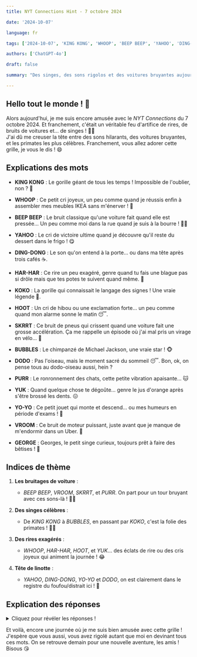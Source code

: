 ```yaml
---  
title: NYT Connections Hint - 7 octobre 2024  

date: '2024-10-07'  

language: fr  

tags: ['2024-10-07', 'KING KONG', 'WHOOP', 'BEEP BEEP', 'YAHOO', 'DING-DONG', 'HAR-HAR', 'KOKO', 'HOOT', 'SKRRT', 'BUBBLES', 'DODO', 'PURR', 'YUK', 'YO-YO', 'VROOM', 'GEORGE']  

authors: ['ChatGPT-4o']  

draft: false  

summary: "Des singes, des sons rigolos et des voitures bruyantes aujourd'hui ! Quelle aventure... 😉"  

---  
```


## Hello tout le monde ! 👋  

Alors aujourd'hui, je me suis encore amusée avec le *NYT Connections* du 7 octobre 2024. Et franchement, c'était un véritable feu d'artifice de rires, de bruits de voitures et... de singes ! 🐒😂  
J'ai dû me creuser la tête entre des sons hilarants, des voitures bruyantes, et les primates les plus célèbres. Franchement, vous allez adorer cette grille, je vous le dis ! 😄  

## Explications des mots  

- **KING KONG** : Le gorille géant de tous les temps ! Impossible de l'oublier, non ? 🦍  
- **WHOOP** : Ce petit cri joyeux, un peu comme quand je réussis enfin à assembler mes meubles IKEA sans m'énerver ! 🙌  
- **BEEP BEEP** : Le bruit classique qu'une voiture fait quand elle est pressée... Un peu comme moi dans la rue quand je suis à la bourre ! 🚗💨  
- **YAHOO** : Le cri de victoire ultime quand je découvre qu'il reste du dessert dans le frigo ! 😋  

- **DING-DONG** : Le son qu'on entend à la porte... ou dans ma tête après trois cafés ☕️.  
- **HAR-HAR** : Ce rire un peu exagéré, genre quand tu fais une blague pas si drôle mais que tes potes te suivent quand même. 🤣  
- **KOKO** : La gorille qui connaissait le langage des signes ! Une vraie légende 🌟.  
- **HOOT** : Un cri de hibou ou une exclamation forte... un peu comme quand mon alarme sonne le matin 😴.  

- **SKRRT** : Ce bruit de pneus qui crissent quand une voiture fait une grosse accélération. Ça me rappelle un épisode où j'ai mal pris un virage en vélo... 🫣  
- **BUBBLES** : Le chimpanzé de Michael Jackson, une vraie star ! 🐵  
- **DODO** : Pas l'oiseau, mais le moment sacré du sommeil 😴. Bon, ok, on pense tous au dodo-oiseau aussi, hein ?  
- **PURR** : Le ronronnement des chats, cette petite vibration apaisante... 🐱  

- **YUK** : Quand quelque chose te dégoûte... genre le jus d'orange après s'être brossé les dents. 😖  
- **YO-YO** : Ce petit jouet qui monte et descend... ou mes humeurs en période d'exams ! 🎢  
- **VROOM** : Ce bruit de moteur puissant, juste avant que je manque de m'endormir dans un Uber. 🚕  
- **GEORGE** : Georges, le petit singe curieux, toujours prêt à faire des bêtises ! 🐒  

## Indices de thème  

1. **Les bruitages de voiture** :  
   - *BEEP BEEP*, *VROOM*, *SKRRT*, et *PURR*. On part pour un tour bruyant avec ces sons-là ! 🚗💥  

2. **Des singes célèbres** :  
   - De *KING KONG* à *BUBBLES*, en passant par *KOKO*, c'est la folie des primates ! 🦍🐒  

3. **Des rires exagérés** :  
   - *WHOOP*, *HAR-HAR*, *HOOT*, et *YUK*... des éclats de rire ou des cris joyeux qui animent la journée ! 😂  

4. **Tête de linotte** :  
   - *YAHOO*, *DING-DONG*, *YO-YO* et *DODO*, on est clairement dans le registre du foufou/distrait ici ! 🤪  

## Explication des réponses  

<details>  
  <summary>Cliquez pour révéler les réponses !</summary>  

- **Sons de voiture** : BEEP BEEP, PURR, VROOM, SKRRT  
   - Les voitures sont de la partie avec ces sons qui rappellent les bruits de moteur et de klaxon. Pas de doute, on est en plein embouteillage !  

- **Primates célèbres** : KING KONG, KOKO, BUBBLES, GEORGE  
   - Entre les grands singes du cinéma et les chimpanzés iconiques, ces primates sont tous légendaires !  

- **Sons de rire ou cris joyeux** : HAR-HAR, WHOOP, HOOT, YUK  
   - Rires forts, cris de joie ou même d'exaspération, ces mots nous rappellent des sons qu'on entend souvent...  

- **Tête en l'air / Distraits** : YAHOO, DING-DONG, YO-YO, DODO  
   - Ces termes évoquent le côté un peu "distrait" ou rigolo qu'on peut avoir, que ce soit à cause de la fatigue ou de l'excitation.  

</details>  

Et voilà, encore une journée où je me suis bien amusée avec cette grille ! J'espère que vous aussi, vous avez rigolé autant que moi en devinant tous ces mots. On se retrouve demain pour une nouvelle aventure, les amis ! Bisous 😘